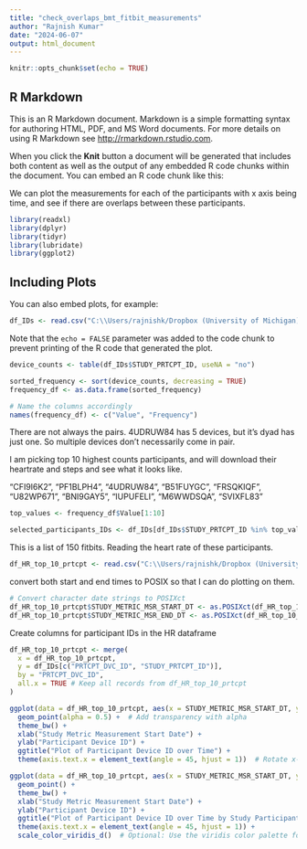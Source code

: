 ---
title: "check_overlaps_bmt_fitbit_measurements"
author: "Rajnish Kumar"
date: "2024-06-07"
output: html_document
---

```{r setup, include=FALSE}
knitr::opts_chunk$set(echo = TRUE)
```

## R Markdown

This is an R Markdown document. Markdown is a simple formatting syntax for authoring HTML, PDF, and MS Word documents. For more details on using R Markdown see <http://rmarkdown.rstudio.com>.

When you click the **Knit** button a document will be generated that includes both content as well as the output of any embedded R code chunks within the document. You can embed an R code chunk like this:

We can plot the measurements for each of the participants with x axis being time, and see if there are overlaps between these participants. 

```{r}
library(readxl)
library(dplyr)
library(tidyr)
library(lubridate)
library(ggplot2)
```

## Including Plots

You can also embed plots, for example:

```{r}
df_IDs <- read.csv("C:\\Users/rajnishk/Dropbox (University of Michigan)/Rajnish_data_group/BMT_fitbit_participants_pair.csv")


```

Note that the `echo = FALSE` parameter was added to the code chunk to prevent printing of the R code that generated the plot.
```{r}
device_counts <- table(df_IDs$STUDY_PRTCPT_ID, useNA = "no")

```

```{r}
sorted_frequency <- sort(device_counts, decreasing = TRUE)
frequency_df <- as.data.frame(sorted_frequency)

# Name the columns accordingly
names(frequency_df) <- c("Value", "Frequency")

```

There are not always the pairs. 4UDRUW84 has 5 devices, but it's dyad has just one. So multiple devices don't necessarily come in pair. 

I am picking top 10 highest counts participants, and will download their heartrate and steps and see what it looks like.  

"CFI9I6K2", "PF1BLPH4", "4UDRUW84", "B51FUYGC", "FRSQKIQF", "U82WP671", "BNI9GAY5", "IUPUFELI", "M6WWDSQA", "SVIXFL83"

```{r}
top_values <- frequency_df$Value[1:10]

selected_participants_IDs <- df_IDs[df_IDs$STUDY_PRTCPT_ID %in% top_values, ]
```
This is a list of 150 fitbits. Reading the heart rate of these participants. 

```{r}
df_HR_top_10_prtcpt <- read.csv("C:\\Users/rajnishk/Dropbox (University of Michigan)/Rajnish_data_group/data paper BMT personal progress/top_10_particpants_with_multiple_fitibts_HR.csv")
```

convert both start and end times to POSIX so that I can do plotting on them.

```{r}
# Convert character date strings to POSIXct
df_HR_top_10_prtcpt$STUDY_METRIC_MSR_START_DT <- as.POSIXct(df_HR_top_10_prtcpt$STUDY_METRIC_MSR_START_DT, format = "%Y-%m-%d %H:%M:%S", tz = "UTC")
df_HR_top_10_prtcpt$STUDY_METRIC_MSR_END_DT <- as.POSIXct(df_HR_top_10_prtcpt$STUDY_METRIC_MSR_END_DT, format = "%Y-%m-%d %H:%M:%S", tz = "UTC")
```
Create columns for participant IDs in the HR dataframe 

```{r}
df_HR_top_10_prtcpt <- merge(
  x = df_HR_top_10_prtcpt,
  y = df_IDs[c("PRTCPT_DVC_ID", "STUDY_PRTCPT_ID")],
  by = "PRTCPT_DVC_ID",
  all.x = TRUE # Keep all records from df_HR_top_10_prtcpt
)
```

```{r}
ggplot(data = df_HR_top_10_prtcpt, aes(x = STUDY_METRIC_MSR_START_DT, y = PRTCPT_DVC_ID)) +
  geom_point(alpha = 0.5) +  # Add transparency with alpha
  theme_bw() +
  xlab("Study Metric Measurement Start Date") +
  ylab("Participant Device ID") +
  ggtitle("Plot of Participant Device ID over Time") +
  theme(axis.text.x = element_text(angle = 45, hjust = 1))  # Rotate x-axis labels
```
```{r}
ggplot(data = df_HR_top_10_prtcpt, aes(x = STUDY_METRIC_MSR_START_DT, y = PRTCPT_DVC_ID, color = STUDY_PRTCPT_ID)) +
  geom_point() +
  theme_bw() +
  xlab("Study Metric Measurement Start Date") +
  ylab("Participant Device ID") +
  ggtitle("Plot of Participant Device ID over Time by Study Participant ID") +
  theme(axis.text.x = element_text(angle = 45, hjust = 1)) +
  scale_color_viridis_d()  # Optional: Use the viridis color palette for better color distinction
```

